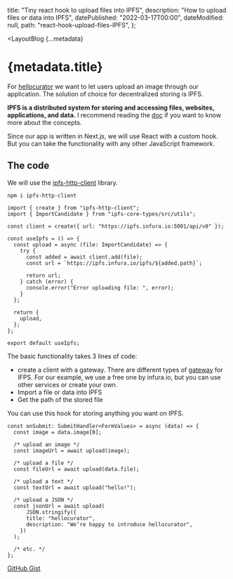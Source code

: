 
  title: "Tiny react hook to upload files into IPFS",
  description: "How to upload files or data into IPFS",
  datePublished: "2022-03-17T00:00",
  dateModified: null,
  path: "react-hook-upload-files-IPFS",
};

<LayoutBlog 
  {...metadata}
>

# {metadata.title}

For [hellocurator](https://www.hellocurator.xyz/) we want to let users upload an image through our application. The solution of choice for decentralized storing is IPFS.

**IPFS is a distributed system for storing and accessing files, websites, applications, and data.**
I recommend reading the [doc](https://docs.ipfs.io/concepts/what-is-ipfs/) if you want to know more about the concepts.

Since our app is written in Next.js, we will use React with a custom hook. But you can take the functionality with any other JavaScript framework.

## The code

We will use the [ipfs-http-client](https://github.com/ipfs/js-ipfs/tree/master/packages/ipfs-http-client) library.

```terminal
npm i ipfs-http-client
```

```JSX
import { create } from "ipfs-http-client";
import { ImportCandidate } from "ipfs-core-types/src/utils";

const client = create({ url: "https://ipfs.infura.io:5001/api/v0" });

const useIpfs = () => {
  const upload = async (file: ImportCandidate) => {
    try {
      const added = await client.add(file);
      const url = `https://ipfs.infura.io/ipfs/${added.path}`;

      return url;
    } catch (error) {
      console.error("Error uploading file: ", error);
    }
  };

  return {
    upload,
  };
};

export default useIpfs;
```

The basic functionality takes 3 lines of code:

- create a client with a gateway. There are different types of [gateway](https://docs.ipfs.io/concepts/ipfs-gateway/#overview) for IFPS. For our example, we use a free one by infura.io, but you can use other services or create your own.
- Import a file or data into IPFS
- Get the path of the stored file

You can use this hook for storing anything you want on IPFS.

```JSX
const onSubmit: SubmitHandler<FormValues> = async (data) => {
  const image = data.image[0];

  /* upload an image */
  const imageUrl = await upload(image);

  /* upload a file */
  const fileUrl = await upload(data.file);

  /* upload a text */
  const textUrl = await upload("hello!");

  /* upload a JSON */
  const jsonUrl = await upload(
      JSON.stringify({
      title: "hellocurator",
      description: "We’re happy to introduce hellocurator",
    })
  );

  /* etc. */
};
```

[GitHub Gist](https://gist.github.com/ibelick/b0d06dd5b3ef32f431e930f1bf4b3e78)

</LayoutBlog>
